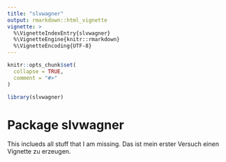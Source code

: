 ```yaml
---
title: "slvwagner"
output: rmarkdown::html_vignette
vignette: >
  %\VignetteIndexEntry{slvwagner}
  %\VignetteEngine{knitr::rmarkdown}
  %\VignetteEncoding{UTF-8}
---
```


```r
knitr::opts_chunk$set(
  collapse = TRUE,
  comment = "#>"
)
```

```r
library(slvwagner)
```

	
# Package slvwagner 
This inclueds all stuff that I am missing.
Das ist mein erster Versuch einen Vignette zu erzeugen.  



